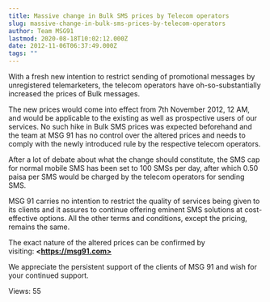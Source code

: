 ```yaml
---
title: Massive change in Bulk SMS prices by Telecom operators
slug: massive-change-in-bulk-sms-prices-by-telecom-operators
author: Team MSG91
lastmod: 2020-08-18T10:02:12.000Z
date: 2012-11-06T06:37:49.000Z
tags: ""
---
```


With a fresh new intention to restrict sending of promotional messages by unregistered telemarketers, the telecom operators have oh-so-substantially increased the prices of Bulk messages.


The new prices would come into effect from 7th November 2012, 12 AM, and would be applicable to the existing as well as prospective users of our services. No such hike in Bulk SMS prices was expected beforehand and the team at MSG 91 has no control over the altered prices and needs to comply with the newly introduced rule by the respective telecom operators.


After a lot of debate about what the change should constitute, the SMS cap for normal mobile SMS has been set to 100 SMSs per day, after which 0.50 paisa per SMS would be charged by the telecom operators for sending SMS.


MSG 91 carries no intention to restrict the quality of services being given to its clients and it assures to continue offering eminent SMS solutions at cost-effective options. All the other terms and conditions, except the pricing, remains the same.


The exact nature of the altered prices can be confirmed by visiting: **\<https://msg91.com>**


We appreciate the persistent support of the clients of MSG 91 and wish for your continued support.


 Views: 55


